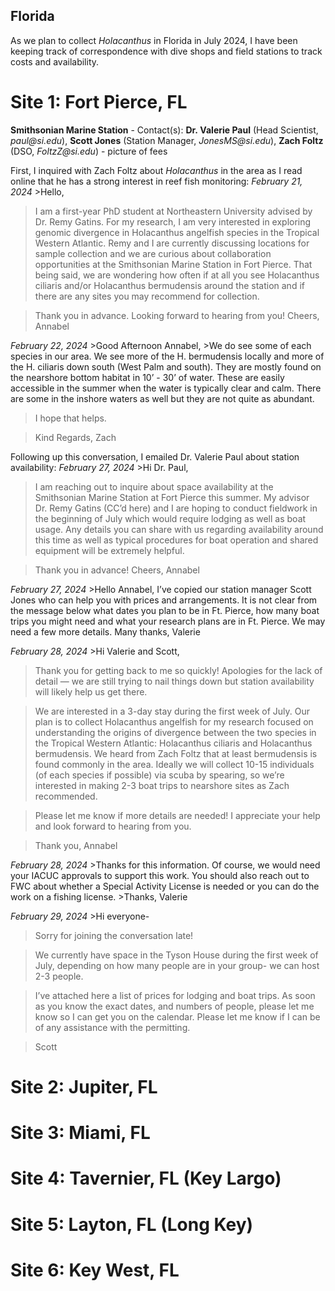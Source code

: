 ## Florida

As we plan to collect *Holacanthus* in Florida in July 2024, I have been keeping track of correspondence with dive shops and field stations to track costs and availability.

# Site 1: Fort Pierce, FL
**Smithsonian Marine Station**
- Contact(s): **Dr. Valerie Paul** (Head Scientist, *paul@si.edu*), **Scott Jones** (Station Manager, *JonesMS@si.edu*), **Zach Foltz** (DSO, *FoltzZ@si.edu*)
- picture of fees

First, I inquired with Zach Foltz about *Holacanthus* in the area as I read online that he has a strong interest in reef fish monitoring:
*February 21, 2024*
>Hello,

>I am a first-year PhD student at Northeastern University advised by Dr. Remy Gatins. For my research, I am very interested in exploring genomic divergence in Holacanthus angelfish species in the Tropical Western Atlantic. Remy and I are currently discussing locations for sample collection and we are curious about collaboration opportunities at the Smithsonian Marine Station in Fort Pierce. That being said, we are wondering how often if at all you see Holacanthus ciliaris and/or Holacanthus bermudensis around the station and if there are any sites you may recommend for collection.

>Thank you in advance. Looking forward to hearing from you!
>Cheers,
>Annabel

*February 22, 2024*
>Good Afternoon Annabel,
>We do see some of each species in our area. We see more of the H. bermudensis locally and more of the H. ciliaris down south (West Palm and south). They are mostly found on the nearshore bottom habitat in 10' - 30' of water. These are easily accessible in the summer when the water is typically clear and calm. There are some in the inshore waters as well but they are not quite as abundant. 

>I hope that helps. 

>Kind Regards,
>Zach

Following up this conversation, I emailed Dr. Valerie Paul about station availability:
*February 27, 2024*
>Hi Dr. Paul,

>I am reaching out to inquire about space availability at the Smithsonian Marine Station at Fort Pierce this summer. My advisor Dr. Remy Gatins (CC’d here) and I are hoping to conduct fieldwork in the beginning of July which would require lodging as well as boat usage. Any details you can share with us regarding availability around this time as well as typical procedures for boat operation and shared equipment will be extremely helpful.

>Thank you in advance!
>Cheers,
>Annabel

*February 27, 2024*
>Hello Annabel, I’ve copied our station manager Scott Jones who can help you with prices and arrangements. It is not clear from the message below what dates you plan to be in Ft. Pierce, how many boat trips you might need and what your research plans are in Ft. Pierce. We may need a few more details. Many thanks, Valerie

*February 28, 2024*
>Hi Valerie and Scott,

>Thank you for getting back to me so quickly! Apologies for the lack of detail — we are still trying to nail things down but station availability will likely help us get there. 

>We are interested in a 3-day stay during the first week of July. Our plan is to collect Holacanthus angelfish for my research focused on understanding the origins of divergence between the two species in the Tropical Western Atlantic: Holacanthus ciliaris and Holacanthus bermudensis. We heard from Zach Foltz that at least bermudensis is found commonly in the area. Ideally we will collect 10-15 individuals (of each species if possible) via scuba by spearing, so we’re interested in making 2-3 boat trips to nearshore sites as Zach recommended. 

>Please let me know if more details are needed! I appreciate your help and look forward to hearing from you.

>Thank you,
>Annabel

*February 28, 2024*
>Thanks for this information. Of course, we would need your IACUC approvals to support this work. You should also reach out to FWC about whether a Special Activity License is needed or you can do the work on a fishing license. 
>Thanks, Valerie

*February 29, 2024*
>Hi everyone-
 
>Sorry for joining the conversation late!
 
>We currently have space in the Tyson House during the first week of July, depending on how many people are in your group- we can host 2-3 people.
 
>I've attached here a list of prices for lodging and boat trips. As soon as you know the exact dates, and numbers of people, please let me know so I can get you on the calendar. Please let me know if I can be of any assistance with the permitting.
 
>Scott

# Site 2: Jupiter, FL
# Site 3: Miami, FL
# Site 4: Tavernier, FL (Key Largo)
# Site 5: Layton, FL (Long Key)
# Site 6: Key West, FL
